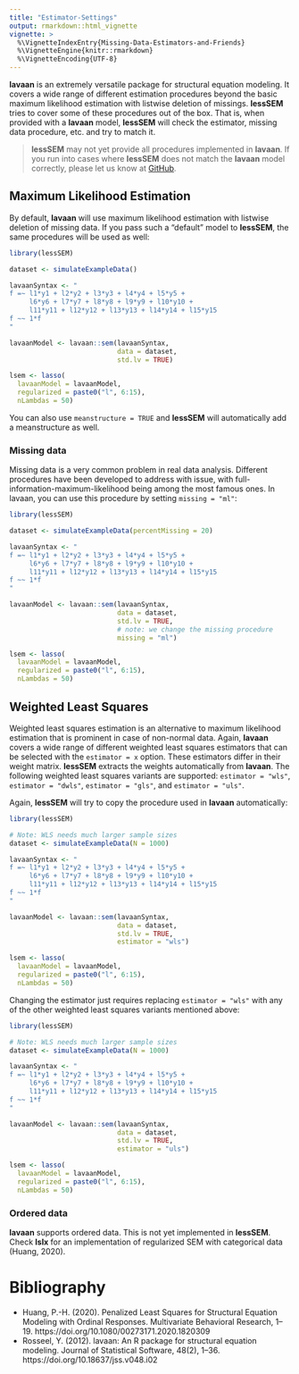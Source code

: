 ```yaml
---
title: "Estimator-Settings"
output: rmarkdown::html_vignette
vignette: >
  %\VignetteIndexEntry{Missing-Data-Estimators-and-Friends}
  %\VignetteEngine{knitr::rmarkdown}
  %\VignetteEncoding{UTF-8}
---
```




**lavaan** is an extremely versatile package for structural equation modeling.
It covers a wide range of different estimation procedures beyond the basic 
maximum likelihood estimation with listwise deletion of missings. **lessSEM**
tries to cover some of these procedures out of the box. That is, when 
provided with a **lavaan** model, **lessSEM** will check the estimator, missing
data procedure, etc. and try to match it.

> **lessSEM** may not yet provide all procedures implemented in **lavaan**. If
you run into cases where **lessSEM** does not match the **lavaan** model correctly, 
please let us know at [GitHub](https://github.com/jhorzek/lessSEM/issues).

## Maximum Likelihood Estimation

By default, **lavaan** will use maximum likelihood estimation with listwise deletion
of missing data. If you pass such a "default" model to **lessSEM**, the same
procedures will be used as well:




```r
library(lessSEM)

dataset <- simulateExampleData()

lavaanSyntax <- "
f =~ l1*y1 + l2*y2 + l3*y3 + l4*y4 + l5*y5 + 
     l6*y6 + l7*y7 + l8*y8 + l9*y9 + l10*y10 + 
     l11*y11 + l12*y12 + l13*y13 + l14*y14 + l15*y15
f ~~ 1*f
"

lavaanModel <- lavaan::sem(lavaanSyntax,
                           data = dataset,
                           std.lv = TRUE)

lsem <- lasso(
  lavaanModel = lavaanModel,
  regularized = paste0("l", 6:15),
  nLambdas = 50)
```

You can also use `meanstructure = TRUE` and **lessSEM** will automatically add a meanstructure
as well.

### Missing data

Missing data is a very common problem in real data analysis. Different procedures have
been developed to address with issue, with full-information-maximum-likelihood being
among the most famous ones. In lavaan, you can use this procedure by setting 
`missing = "ml"`:




```r
library(lessSEM)

dataset <- simulateExampleData(percentMissing = 20)

lavaanSyntax <- "
f =~ l1*y1 + l2*y2 + l3*y3 + l4*y4 + l5*y5 + 
     l6*y6 + l7*y7 + l8*y8 + l9*y9 + l10*y10 + 
     l11*y11 + l12*y12 + l13*y13 + l14*y14 + l15*y15
f ~~ 1*f
"

lavaanModel <- lavaan::sem(lavaanSyntax,
                           data = dataset,
                           std.lv = TRUE, 
                           # note: we change the missing procedure
                           missing = "ml")

lsem <- lasso(
  lavaanModel = lavaanModel,
  regularized = paste0("l", 6:15),
  nLambdas = 50)
```

## Weighted Least Squares

Weighted least squares estimation is an alternative to maximum likelihood
estimation that is prominent in case of non-normal data. Again, **lavaan**
covers a wide range of different weighted least squares estimators that 
can be selected with the `estimator = x` option. These estimators differ in
their weight matrix. **lessSEM** extracts the weights automatically from 
**lavaan**. The following weighted least squares variants are supported: 
`estimator = "wls"`, `estimator = "dwls"`, `estimator = "gls"`, and 
`estimator = "uls"`. 

Again, **lessSEM** will try to copy the procedure used in **lavaan** automatically:




```r
library(lessSEM)

# Note: WLS needs much larger sample sizes
dataset <- simulateExampleData(N = 1000)

lavaanSyntax <- "
f =~ l1*y1 + l2*y2 + l3*y3 + l4*y4 + l5*y5 + 
     l6*y6 + l7*y7 + l8*y8 + l9*y9 + l10*y10 + 
     l11*y11 + l12*y12 + l13*y13 + l14*y14 + l15*y15
f ~~ 1*f
"

lavaanModel <- lavaan::sem(lavaanSyntax,
                           data = dataset,
                           std.lv = TRUE,
                           estimator = "wls")

lsem <- lasso(
  lavaanModel = lavaanModel,
  regularized = paste0("l", 6:15),
  nLambdas = 50)
```

Changing the estimator just requires replacing `estimator = "wls"` with any
of the other weighted least squares variants mentioned above:



```r
library(lessSEM)

# Note: WLS needs much larger sample sizes
dataset <- simulateExampleData(N = 1000)

lavaanSyntax <- "
f =~ l1*y1 + l2*y2 + l3*y3 + l4*y4 + l5*y5 + 
     l6*y6 + l7*y7 + l8*y8 + l9*y9 + l10*y10 + 
     l11*y11 + l12*y12 + l13*y13 + l14*y14 + l15*y15
f ~~ 1*f
"

lavaanModel <- lavaan::sem(lavaanSyntax,
                           data = dataset,
                           std.lv = TRUE,
                           estimator = "uls")

lsem <- lasso(
  lavaanModel = lavaanModel,
  regularized = paste0("l", 6:15),
  nLambdas = 50)
```

### Ordered data

**lavaan** supports ordered data. This is not yet implemented in **lessSEM**.
Check **lslx** for an implementation of regularized SEM with categorical data
(Huang, 2020).


# Bibliography

- Huang, P.-H. (2020). Penalized Least Squares for Structural Equation Modeling with Ordinal Responses. Multivariate Behavioral Research, 1–19. https://doi.org/10.1080/00273171.2020.1820309
- Rosseel, Y. (2012). lavaan: An R package for structural equation modeling. Journal of Statistical Software, 48(2), 1–36. https://doi.org/10.18637/jss.v048.i02

